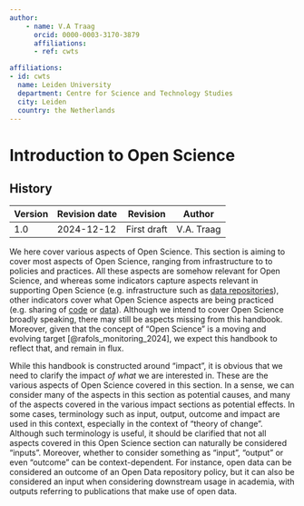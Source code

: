 ```yaml
---
author:
    - name: V.A Traag
      orcid: 0000-0003-3170-3879
      affiliations:
      - ref: cwts

affiliations:
- id: cwts
  name: Leiden University
  department: Centre for Science and Technology Studies
  city: Leiden
  country: the Netherlands
---
```


# Introduction to Open Science {#intro-OS .unnumbered}

<div>

## History

| Version | Revision date | Revision    | Author     |
|---------|---------------|-------------|------------|
| 1.0     | 2024-12-12    | First draft | V.A. Traag |

</div>

We here cover various aspects of Open Science. This section is aiming to cover most aspects of Open Science, ranging from infrastructure to to policies and practices. All these aspects are somehow relevant for Open Science, and whereas some indicators capture aspects relevant in supporting Open Science (e.g. infrastructure such as [data repositories](availability_data_repositories.qmd)), other indicators cover what Open Science aspects are being practiced (e.g. sharing of [code](prevalence_open_method_practices.qmd) or [data](prevalence_open_fair_data_practices.qmd)). Although we intend to cover Open Science broadly speaking, there may still be aspects missing from this handbook. Moreover, given that the concept of "Open Science" is a moving and evolving target [@rafols_monitoring_2024], we expect this handbook to reflect that, and remain in flux.

While this handbook is constructed around "impact", it is obvious that we need to clarify the impact *of what* we are interested in. These are the various aspects of Open Science covered in this section. In a sense, we can consider many of the aspects in this section as potential causes, and many of the aspects covered in the various impact sections as potential effects. In some cases, terminology such as input, output, outcome and impact are used in this context, especially in the context of "theory of change". Although such terminology is useful, it should be clarified that not all aspects covered in this Open Science section can naturally be considered "inputs". Moreover, whether to consider something as "input", "output" or even "outcome" can be context-dependent. For instance, open data can be considered an outcome of an Open Data repository policy, but it can also be considered an input when considering downstream usage in academia, with outputs referring to publications that make use of open data.
